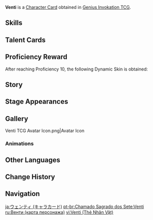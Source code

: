 {{About|the [[Character Card]]|the [[Playable Character]]|Venti}}
{{Genius Invokation TCG Infobox
|title       = Venti
|id          = 001503
|image       = Venti Character Card.png
|type        = Character Card
|health      = 12
|element     = Anemo
|faction     = Mondstadt
|weapon      = Bow
|source1     = Achieve victory in [[Genius Invokation TCG/Stage/Venti/Friendly Fracas|Friendly Fracas (Venti)]]
|features    = Venti;White Pigeon
}}
'''Venti''' is a [[Character Card]] obtained in [[Genius Invokation TCG]].

==Skills==
{{Genius Invokation TCG Skills Table}}

==Talent Cards==
{{Genius Invokation TCG Talent Cards Table}}

==Proficiency Reward==
After reaching Proficiency 10, the following Dynamic Skin is obtained:<br>{{TCG Card|Embrace of Winds|1|golden=1|caption=1}}

==Story==
{{Description|"As the four seasons in turn shall say their piece, so the four winds too shall never cease. <br>"Of course, to look at it differently, I am the one who should be credited here, and not they."<br>Credits should be given where credits belong — if not for the bard who pens the song, then who shall ensure that these tales are passed on!?"
|title="Windborne Bard" Venti}}

==Stage Appearances==
{{Genius Invokation TCG Stage Appearances}}

==Gallery==
<gallery>
Venti TCG Avatar Icon.png|Avatar Icon
</gallery>

===Animations===
{{Preview
|size     = 200px
|file1    = Venti Dynamic Skin
|caption  = Dynamic Skin Idle Animation
}}

==Other Languages==
{{Other Languages|Transclude=Venti}}

==Change History==
{{Change History|3.7}}

==Navigation==
{{Genius Invokation TCG Navbox|Character Card Obtainable}}

[[ja:ウェンティ (キャラカード)]]
[[pt-br:Chamado Sagrado dos Sete:Venti]]
[[ru:Венти (карта персонажа)]]
[[vi:Venti (Thẻ Nhân Vật)]]